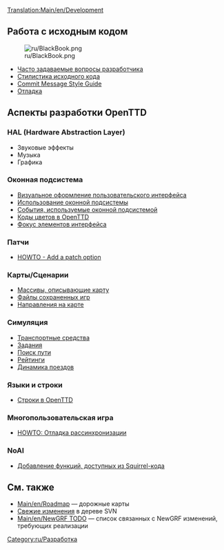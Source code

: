 {{ru/Необходимо сделать|поправить ссылки после перевода соответствующих страниц}}
[[Translation:Main/en/Development]]{{en/-}}{{en/DevDoc}}

==Работа с исходным кодом==
[[File:ru/BlackBook.png|left]]

* [[Main/ru/Часто задаваемые вопросы разработчика|Часто задаваемые вопросы разработчика]]
* [[Main/en/Coding style|Стилистика исходного кода]]
* [[Main/en/Commit style|Commit Message Style Guide]]
* [[Main/en/Debugging|Отладка]]

==Аспекты разработки OpenTTD==

===HAL (Hardware Abstraction Layer)===
* Звуковые эффекты
* Музыка
* Графика

===Оконная подсистема===
* [[Main/en/GUI Style Guide|Визуальное оформление пользовательского интерфейса]]
* [[Main/en/OpenTTDDevBlackBook/Window/UseWindows|Использование оконной подсистемы]]
* [[Main/en/OpenTTDDevBlackBook/Window/WindowEvents|События, используемые оконной подсистемой]]
* [[Main/en/OpenTTDDevBlackBook/Window/Colours|Коды цветов в OpenTTD]]
* [[Main/en/OpenTTDDevBlackBook/Window/WidgetFocus|Фокус элементов интерфейса]]

===Патчи===

* [[Main/en/OpenTTDDevBlackBook/Settings/AddSetting|HOWTO - Add a patch option]]

===Карты/Сценарии===

* [[Main/en/OpenTTDDevBlackBook/Map/MapArray|Массивы, описывающие карту]]
* [[Main/en/OpenTTDDevBlackBook/Map/SaveGame|Файлы сохраненных игр]]
* [[Main/en/Directions|Направления на карте]]

===Симуляция===

* [[Main/en/OpenTTDDevBlackBook/Simulation/Vehicles|Транспортные средства]]
* [[Main/en/OpenTTDDevBlackBook/Simulation/Orders|Задания]]
* [[Main/en/OpenTTDDevBlackBook/Simulation/Pathfinding|Поиск пути]]
* [[Main/en/OpenTTDDevBlackBook/Simulation/Ratings|Рейтинги]]
* [[Main/en/OpenTTDDevBlackBook/Simulation/Train Acceleration|Динамика поездов]]

===Языки и строки===

* [[Main/en/Strings|Строки в OpenTTD]]

===Многопользовательская игра===

*[[Main/en/OpenTTDDevBlackBook/Network/Desync debugging| HOWTO: Отладка рассинхронизации]]

===NoAI===
* [[Main/en/OpenTTDDevBlackBook/NoAI/Adding a squirrel function|Добавление функций, доступных из Squirrel-кода]]

==См. также==
* [[Main/en/Roadmap]] &mdash; дорожные карты
* [[Main/ru/Недавние и последние события|Свежие изменения]] в дереве SVN
* [[Main/en/NewGRF TODO]] &mdash; список связанных с NewGRF изменений, требующих реализации

[[Category:ru/Разработка]]